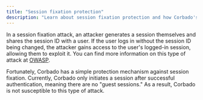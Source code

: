 ```yaml
---
title: "Session fixation protection"
description: "Learn about session fixation protection and how Corbado's session management uses it."
---
```


In a session fixation attack, an attacker generates a session themselves and shares the session ID with a user. If the user logs in without the session ID being changed, the attacker gains access to the user's logged-in session, allowing them to exploit it. You can find more information on this type of attack at [OWASP](https://owasp.org/www-community/attacks/Session_fixation).

Fortunately, Corbado has a simple protection mechanism against session fixation. Currently, Corbado only initiates a session after successful authentication, meaning there are no "guest sessions." As a result, Corbado is not susceptible to this type of attack.
